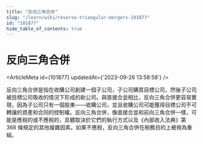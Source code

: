 ```yaml
---
title: "反向三角合併"
slug: "/learn/wiki/reverse-triangular-mergers-101877"
id: "101877"
hide_table_of_contents: true
---
```



# 反向三角合併

<ArticleMeta id={101877} updatedAt={'2023-09-26 13:58:58'} />
<div className='border-solid border-b border-t-0 my-4 border-[var(--ifm-color-gray-300)]' />

反向三角合併是指在收購公司創建一個子公司，子公司購買目標公司，然後子公司被目標公司吸收的情況下形成的新公司。與直接合並相比，反向三角合併更容易實現，因為子公司只有一個股東——收購公司，並且收購公司可能獲得目標公司不可轉讓的資產和合同的控制權。反向三角合併，像直接合並和前向三角合併一樣，可能是應税的或不應税的，具體取決於它們的執行方式以及《內部收入法典》第 368 條規定的其他複雜因素。如果不應税，反向三角合併在税務目的上被視為重組。
